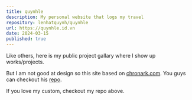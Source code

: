 ```yaml
---
title: quynhle
description: My personal website that logs my travel
repository: lenhatquynh/quynhle
url: https://quynhle.id.vn
date: 2024-03-15
published: true
---
```


Like others, here is my public project gallary where I show up works/projects.

But I am not good at design so this site based on [chronark.com](https://chronark.com). You guys can checkout his [repo](https://github.com/chronark/chronark.com).

If you love my custom, checkout my repo above.